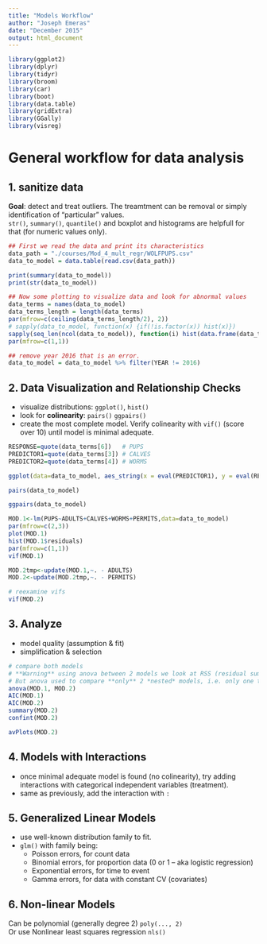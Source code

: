 ```yaml
---
title: "Models Workflow"
author: "Joseph Emeras"
date: "December 2015"
output: html_document
---
```

<!-- Load usefull libraries -->
```r
library(ggplot2)
library(dplyr)
library(tidyr)
library(broom)
library(car)
library(boot)
library(data.table)
library(gridExtra)
library(GGally)
library(visreg)
```


# General workflow for data analysis

## 1. sanitize data  
**Goal**: detect and treat outliers. The treamtment can be removal or simply identification of "particular" values.  
`str()`, `summary()`, `quantile()` and boxplot and histograms are helpfull for that (for numeric values only).


```r
## First we read the data and print its characteristics
data_path = "./courses/Mod_4_mult_regr/WOLFPUPS.csv"
data_to_model = data.table(read.csv(data_path))

print(summary(data_to_model))
print(str(data_to_model))

## Now some plotting to visualize data and look for abnormal values
data_terms = names(data_to_model)
data_terms_length = length(data_terms)
par(mfrow=c(ceiling(data_terms_length/2), 2))
# sapply(data_to_model, function(x) {if(!is.factor(x)) hist(x)})
sapply(seq_len(ncol(data_to_model)), function(i) hist(data.frame(data_to_model)[,i], main = "", xlab=colnames(data_to_model)[i]))
par(mfrow=c(1,1))

## remove year 2016 that is an error.
data_to_model = data_to_model %>% filter(YEAR != 2016)
```


## 2. Data Visualization and Relationship Checks  
  * visualize distributions: `ggplot()`, `hist()`  
  * look for **colinearity**: `pairs()` `ggpairs()`  
  * create the most complete model. Verify colinearity with `vif()` (score over 10) until model is minimal adequate.

```r
RESPONSE=quote(data_terms[6])   # PUPS
PREDICTOR1=quote(data_terms[3]) # CALVES
PREDICTOR2=quote(data_terms[4]) # WORMS

ggplot(data=data_to_model, aes_string(x = eval(PREDICTOR1), y = eval(RESPONSE), color = eval(PREDICTOR2))) + geom_point() + theme_bw()

pairs(data_to_model)

ggpairs(data_to_model)

MOD.1<-lm(PUPS~ADULTS+CALVES+WORMS+PERMITS,data=data_to_model)
par(mfrow=c(2,3))
plot(MOD.1)
hist(MOD.1$residuals)
par(mfrow=c(1,1))
vif(MOD.1)

MOD.2tmp<-update(MOD.1,~. - ADULTS)
MOD.2<-update(MOD.2tmp,~. - PERMITS)

# reexamine vifs
vif(MOD.2)

```



## 3. Analyze  
  * model quality (assumption & fit)  
  * simplification & selection  

```r
# compare both models
# **Warning** using anova between 2 models we look at RSS (residual sum of squares). If RSS not too high, ok we can prefer the simpler model.
# But anova used to compare **only** 2 *nested* models, i.e. only one term differs. For different models use LogLik() or AIC().
anova(MOD.1, MOD.2)
AIC(MOD.1)
AIC(MOD.2)
summary(MOD.2)
confint(MOD.2)

avPlots(MOD.2)
```


## 4. Models with Interactions
  * once minimal adequate model is found (no colinearity), try adding interactions with categorical independent variables (treatment).  
  * same as previously, add the interaction with `:`


## 5. Generalized Linear Models  
  * use well-known distribution family to fit.  
  * `glm()` with family being:  
    * Poisson errors, for count data  
    * Binomial errors, for proportion data  (0 or 1 -- aka logistic regression)
    * Exponential errors, for time to event  
    * Gamma errors, for data with constant CV (covariates)  

## 6. Non-linear Models  
Can be polynomial (generally degree 2) `poly(..., 2)`  
Or use Nonlinear least squares regression `nls()`  
